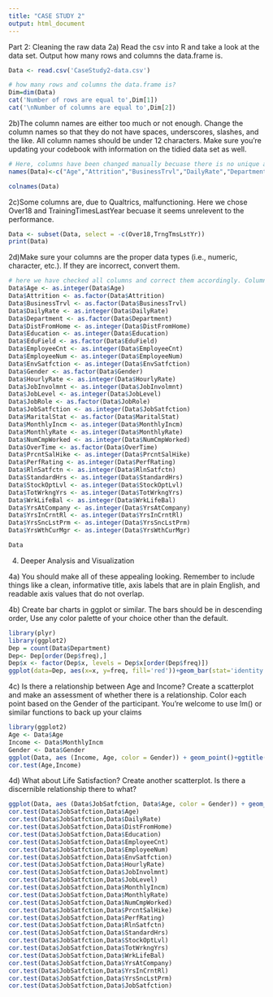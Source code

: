 ---
title: "CASE STUDY 2"
output: html_document
---
Part 2: Cleaning the raw data
2a) Read the csv into R and take a look at the data set.  Output how many rows and columns the data.frame is.
```{r echo=TRUE}
Data <- read.csv('CaseStudy2-data.csv')

# how many rows and columns the data.frame is?
Dim=dim(Data)
cat('Number of rows are equal to',Dim[1])
cat('\nNumber of columns are equal to',Dim[2])

```
2b)The column names are either too much or not enough.  Change the column names so that they do not have spaces, underscores, slashes, and the like. All column names should be under 12 characters. Make sure you're updating your codebook with information on the tidied data set as well.
```{r, echo=TRUE}
# Here, columns have been changed manually becuase there is no unique algorithm to explain them all
names(Data)<-c("Age","Attrition","BusinessTrvl","DailyRate","Department","DistFromHome","Education","EduField","EmployeeCnt","EmployeeNum","EnvSatfction","Gender","HourlyRate","JobInvolmnt","JobLevel","JobRole","JobSatfction","MaritalStat","MonthlyIncm","MonthlyRate","NumCmpWorked","Over18","OverTime","PrcntSalHike","PerfRating","RlnSatfctn","StandardHrs","StockOptLvl","TotWrkngYrs","TrngTmsLstYr","WrkLifeBal","YrsAtCompany","YrsInCrntRl","YrsSncLstPrm","YrsWthCurMgr")

colnames(Data)
```
2c)Some columns are, due to Qualtrics, malfunctioning.
Here we chose Over18 and TrainingTimesLastYear becuase it seems unrelevent to the performance.

```{r, echo=TRUE}
Data <- subset(Data, select = -c(Over18,TrngTmsLstYr))
print(Data)
```

2d)Make sure your columns are the proper data types (i.e., numeric, character, etc.).  If they are incorrect, convert them. 
```{r, echo=TRUE}
# here we have checked all columns and correct them accordingly. Columns are either integer or factor but we have change them all to their correct format.
Data$Age <- as.integer(Data$Age)
Data$Attrition <- as.factor(Data$Attrition)
Data$BusinessTrvl <- as.factor(Data$BusinessTrvl)
Data$DailyRate <- as.integer(Data$DailyRate)
Data$Department <- as.factor(Data$Department)
Data$DistFromHome <- as.integer(Data$DistFromHome)
Data$Education <- as.integer(Data$Education)
Data$EduField <- as.factor(Data$EduField)
Data$EmployeeCnt <- as.integer(Data$EmployeeCnt)
Data$EmployeeNum <- as.integer(Data$EmployeeNum)
Data$EnvSatfction <- as.integer(Data$EnvSatfction)
Data$Gender <- as.factor(Data$Gender)
Data$HourlyRate <- as.integer(Data$HourlyRate)
Data$JobInvolmnt <- as.integer(Data$JobInvolmnt)
Data$JobLevel <- as.integer(Data$JobLevel)
Data$JobRole <- as.factor(Data$JobRole)
Data$JobSatfction <- as.integer(Data$JobSatfction)
Data$MaritalStat <- as.factor(Data$MaritalStat)
Data$MonthlyIncm <- as.integer(Data$MonthlyIncm)
Data$MonthlyRate <- as.integer(Data$MonthlyRate)
Data$NumCmpWorked <- as.integer(Data$NumCmpWorked)
Data$OverTime <- as.factor(Data$OverTime)
Data$PrcntSalHike <- as.integer(Data$PrcntSalHike)
Data$PerfRating <- as.integer(Data$PerfRating)
Data$RlnSatfctn <- as.integer(Data$RlnSatfctn)
Data$StandardHrs <- as.integer(Data$StandardHrs)
Data$StockOptLvl <- as.integer(Data$StockOptLvl)
Data$TotWrkngYrs <- as.integer(Data$TotWrkngYrs)
Data$WrkLifeBal <- as.integer(Data$WrkLifeBal)
Data$YrsAtCompany <- as.integer(Data$YrsAtCompany)
Data$YrsInCrntRl <- as.integer(Data$YrsInCrntRl)
Data$YrsSncLstPrm <- as.integer(Data$YrsSncLstPrm)
Data$YrsWthCurMgr <- as.integer(Data$YrsWthCurMgr)

Data
```




4.	Deeper Analysis and Visualization 

4a)	You should make all of these appealing looking.  Remember to include things like a clean, informative title, axis labels that are in plain English, and readable axis values that do not overlap.

4b)	Create bar charts in ggplot or similar. The bars should be in descending order, Use any color palette of your choice other than the default.
```{r, echo=True}
library(plyr)
library(ggplot2)
Dep = count(Data$Department)
Dep<- Dep[order(Dep$freq),]
Dep$x <- factor(Dep$x, levels = Dep$x[order(Dep$freq)])
ggplot(data=Dep, aes(x=x, y=freq, fill='red'))+geom_bar(stat='identity')
```

4c)	Is there a relationship between Age and Income?  Create a scatterplot and make an assessment of whether there is a relationship.  Color each point based on the Gender of the participant.  You’re welcome to use lm() or similar functions to back up your claims

```{r, echo=TRUE}
library(ggplot2)
Age <- Data$Age
Income <- Data$MonthlyIncm
Gender <- Data$Gender
ggplot(Data, aes (Income, Age, color = Gender)) + geom_point()+ggtitle("Correlation between income and age")+geom_smooth(method = lm)
cor.test(Age,Income)
```


4d)	What about Life Satisfaction?  Create another scatterplot.  Is there a discernible relationship there to what?   

```{r,echo=TRUE}
ggplot(Data, aes (Data$JobSatfction, Data$Age, color = Gender)) + geom_point()+ggtitle("Correlation between Job satisfaction and age")+geom_smooth(method = lm)
cor.test(Data$JobSatfction,Data$Age)
cor.test(Data$JobSatfction,Data$DailyRate)
cor.test(Data$JobSatfction,Data$DistFromHome)
cor.test(Data$JobSatfction,Data$Education)
cor.test(Data$JobSatfction,Data$EmployeeCnt)
cor.test(Data$JobSatfction,Data$EmployeeNum)
cor.test(Data$JobSatfction,Data$EnvSatfction)
cor.test(Data$JobSatfction,Data$HourlyRate)
cor.test(Data$JobSatfction,Data$JobInvolmnt)
cor.test(Data$JobSatfction,Data$JobLevel)
cor.test(Data$JobSatfction,Data$MonthlyIncm)
cor.test(Data$JobSatfction,Data$MonthlyRate)
cor.test(Data$JobSatfction,Data$NumCmpWorked)
cor.test(Data$JobSatfction,Data$PrcntSalHike)
cor.test(Data$JobSatfction,Data$PerfRating)
cor.test(Data$JobSatfction,Data$RlnSatfctn)
cor.test(Data$JobSatfction,Data$StandardHrs)
cor.test(Data$JobSatfction,Data$StockOptLvl)
cor.test(Data$JobSatfction,Data$TotWrkngYrs)
cor.test(Data$JobSatfction,Data$WrkLifeBal)
cor.test(Data$JobSatfction,Data$YrsAtCompany)
cor.test(Data$JobSatfction,Data$YrsInCrntRl)
cor.test(Data$JobSatfction,Data$YrsSncLstPrm)
cor.test(Data$JobSatfction,Data$JobSatfction)

```




